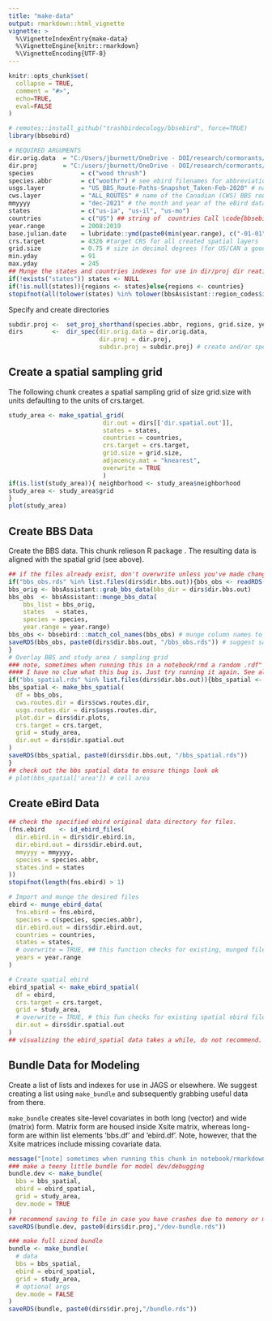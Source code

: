 ```yaml
---
title: "make-data"
output: rmarkdown::html_vignette
vignette: >
  %\VignetteIndexEntry{make-data}
  %\VignetteEngine{knitr::rmarkdown}
  %\VignetteEncoding{UTF-8}
---
```


```r
knitr::opts_chunk$set(
  collapse = TRUE,
  comment = "#>", 
  echo=TRUE, 
  eval=FALSE
)
```

```r
# remotes::install_github("trashbirdecology/bbsebird", force=TRUE)
library(bbsebird)
```


```r
# REQUIRED ARGUMENTS
dir.orig.data  = "C:/Users/jburnett/OneDrive - DOI/research/cormorants/dubcorm-data-backup/" 
dir.proj       = "C:/users/jburnett/OneDrive - DOI/research/cormorants/do-not-edit/"
species             = c("wood thrush")
species.abbr        = c("woothr") # see ebird filenames for abbreviation
usgs.layer          = "US_BBS_Route-Paths-Snapshot_Taken-Feb-2020" # name of the USGS BBS route shapefile 
cws.layer           = "ALL_ROUTES" # name of the Canadian (CWS) BBS route shapefile.
mmyyyy              = "dec-2021" # the month and year of the eBird data downloads on file
states              = c("us-ia", "us-il", "us-mo")
countries           = c("US") ## string of  countries Call \code{bbsebird::iso.codes} to find relevant 
year.range          = 2008:2019
base.julian.date    = lubridate::ymd(paste0(min(year.range), c("-01-01"))) 
crs.target          = 4326 #target CRS for all created spatial layers
grid.size           = 0.75 # size in decimal degrees (for US/CAN a good est is 1.00dec deg == 111.11km)
min.yday            = 91
max.yday            = 245
## Munge the states and countries indexes for use in dir/proj dir reation
if(!exists("states")) states <- NULL
if(!is.null(states)){regions <- states}else{regions <- countries}
stopifnot(all(tolower(states) %in% tolower(bbsAssistant::region_codes$iso_3166_2)))
```

Specify and create directories
```r
subdir.proj <-  set_proj_shorthand(species.abbr, regions, grid.size, year.range)
dirs        <-  dir_spec(dir.orig.data = dir.orig.data,  
                         dir.proj = dir.proj,
                         subdir.proj = subdir.proj) # create and/or specify 
```


## Create a spatial sampling grid
The following chunk creates a spatial sampling grid of size grid.size with units defaulting to the units of crs.target.
```r
study_area <- make_spatial_grid(
                          dir.out = dirs[['dir.spatial.out']],
                          states = states,
                          countries = countries,
                          crs.target = crs.target,
                          grid.size = grid.size, 
                          adjacency.mat = "knearest",
                          overwrite = TRUE
                          )
if(is.list(study_area)){ neighborhood <- study_area$neighborhood
study_area <- study_area$grid
}
plot(study_area)
```


## Create BBS Data
Create the BBS data. This chunk relieson R package \code{bbsAssistant}. The resulting data is aligned with the spatial grid (see above).
```r
## if the files already exist, don't overwrite unless you've made changes to data specs
if("bbs_obs.rds" %in% list.files(dirs$dir.bbs.out)){bbs_obs <- readRDS(list.files(dirs$dir.bbs.out, "bbs_obs.rds", full.names=TRUE))}else{
bbs_orig <- bbsAssistant::grab_bbs_data(bbs_dir = dirs$dir.bbs.out) 
bbs_obs  <- bbsAssistant::munge_bbs_data(
    bbs_list = bbs_orig,
    states   = states,
    species = species, 
    year.range = year.range)
bbs_obs <- bbsebird:::match_col_names(bbs_obs) # munge column names to mesh with eBird
saveRDS(bbs_obs, paste0(dirs$dir.bbs.out, "/bbs_obs.rds")) # suggest saving data to file for easy access
}
# Overlay BBS and study area / sampling grid
### note, sometimes when running this in a notebook/rmd a random .rdf" path error occurs.
#### I have no clue what this bug is. Just try running it again. See also https://github.com/rstudio/rstudio/issues/6260
if("bbs_spatial.rds" %in% list.files(dirs$dir.bbs.out)){bbs_spatial <- readRDS(list.files(dirs$dir.bbs.out, "bbs_spatial.rds", full.names=TRUE))}else{
bbs_spatial <- make_bbs_spatial(
  df = bbs_obs,
  cws.routes.dir = dirs$cws.routes.dir,
  usgs.routes.dir = dirs$usgs.routes.dir,
  plot.dir = dirs$dir.plots,
  crs.target = crs.target,
  grid = study_area,
  dir.out = dirs$dir.spatial.out
)
saveRDS(bbs_spatial, paste0(dirs$dir.bbs.out, "/bbs_spatial.rds"))
}
## check out the bbs spatial data to ensure things look ok
# plot(bbs_spatial['area']) # cell area
```

## Create eBird Data
```r
## check the specified ebird original data directory for files. 
(fns.ebird    <- id_ebird_files(
  dir.ebird.in = dirs$dir.ebird.in,
  dir.ebird.out = dirs$dir.ebird.out,
  mmyyyy = mmyyyy,
  species = species.abbr,
  states.ind = states
))
stopifnot(length(fns.ebird) > 1)

# Import and munge the desired files
ebird <- munge_ebird_data(
  fns.ebird = fns.ebird,
  species = c(species, species.abbr),
  dir.ebird.out = dirs$dir.ebird.out,
  countries = countries,
  states = states,
  # overwrite = TRUE, ## this function checks for existing, munged files iin dir.ebird.out..
  years = year.range
)

# Create spatial ebird
ebird_spatial <- make_ebird_spatial(
  df = ebird,
  crs.target = crs.target,
  grid = study_area,
  # overwrite = TRUE, # this fun checks for existing spatial ebird file in dir.spatial.out
  dir.out = dirs$dir.spatial.out 
)
## visualizing the ebird_spatial data takes a while, do not recommend.
```

## Bundle Data for Modeling
Create a list of lists and indexes for use in JAGS or elsewhere. We suggest creating a list using `make_bundle` and subsequently grabbing useful data from there. 

`make_bundle` creates site-level covariates in both long (vector) and wide (matrix) form. Matrix form are housed inside Xsite matrix, whereas long-form are within list elements 'bbs.df' and 'ebird.df'. Note, however, that the Xsite matrices include missing covariate data.  
```r
message("[note] sometimes when running this chunk in notebook/rmarkdown it crashes. try restarting session or running interactively\n")
### make a teeny little bundle for model dev/debugging
bundle.dev <- make_bundle(
  bbs = bbs_spatial,
  ebird = ebird_spatial,
  grid = study_area,
  dev.mode = TRUE
)
## recommend saving to file in case you have crashes due to memory or modeling
saveRDS(bundle.dev, paste0(dirs$dir.proj,"/dev-bundle.rds"))

### make full sized bundle
bundle <- make_bundle(
  # data
  bbs = bbs_spatial,
  ebird = ebird_spatial,
  grid = study_area,
  # optional args
  dev.mode = FALSE
)
saveRDS(bundle, paste0(dirs$dir.proj,"/bundle.rds"))
```
